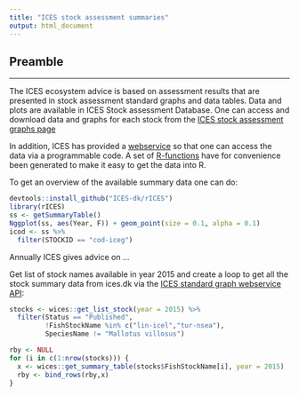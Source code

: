 ```yaml
---
title: "ICES stock assessment summaries"
output: html_document
---
```


## Preamble
___

The ICES ecosystem advice is based on assessment results that are presented in stock assessment standard graphs and data tables. Data and plots are available in ICES Stock assessment Database. One can access and download data and graphs for each stock from the [ICES stock assessment graphs page](http://standardgraphs.ices.dk/stockList.aspx)

In addition, ICES has provided a [webservice](http://standardgraphs.ices.dk/webservices.aspx) so that one can access the data via a programmable code. A set of [R-functions](../R/standard_graphs.R) have for convenience been generated to make it easy to get the data into R.

To get an overview of the available summary data one can do:
```r
devtools::install_github("ICES-dk/rICES")
library(rICES)
ss <- getSummaryTable()
Nggplot(ss, aes(Year, F)) + geom_point(size = 0.1, alpha = 0.1)
icod <- ss %>% 
  filter(STOCKID == "cod-iceg")
```





Annually ICES gives advice on ...



Get list of stock names available in year 2015 and create a loop to get all the stock summary data from ices.dk via the [ICES standard graph webservice API](http://standardgraphs.ices.dk/standardgraphswebservices.asmx):
```r
stocks <- wices::get_list_stock(year = 2015) %>% 
  filter(Status == "Published",
         !FishStockName %in% c("lin-icel","tur-nsea"),
         SpeciesName != "Mallotus villosus")

rby <- NULL
for (i in c(1:nrow(stocks))) {
  x <- wices::get_summary_table(stocks$FishStockName[i], year = 2015)
  rby <- bind_rows(rby,x)
}
```
